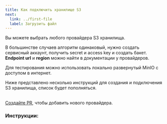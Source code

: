 ```yaml
---
title: Как подключить хранилище S3
next:
  link: ../first-file
  label: Загрузить файл
---
```









Вы можете выбрать любого провайдера S3 хранилища.

В большинстве случаев алгоритм одинаковый, нужно создать сервисный аккаунт, получить secret и access key и создать бакет.
**Endpoint url** и **region** можно найти в документации у провайдеров.

<Aside type="tip">
  Для тестирования можно использовать локально развернутый MinIO с доступом в интернет.
</Aside>

Ниже представлено несколько инструкций для создания и подключения S3 хранилища, список будет пополняться.

<br/>
<a href="https://github.com/defaultuploader/documentation/tree/master/src/content/docs/start/s3-list" target="_blank">Создайте PR</a>, чтобы добавить нового провайдера.

### Инструкции:

<CardGrid>
  <ImageCardLink href="../s3-list/minio" sources={[MinIO, MinIO]} alt="MinIO logo" />
  <ImageCardLink href="../s3-list/vk" sources={[VKBlack, VKWhite]} alt="VK Cloud logo" />
  <ImageCardLink href="../s3-list/backblaze" sources={[BackblazeBlack, BackblazeWhite]} alt="Backblaze logo" />
  <ImageCardLink href="../s3-list/selectel" sources={[SelectelBlack, SelectelWhite]} alt="Selectel logo" />
</CardGrid>
